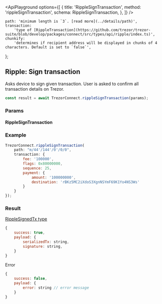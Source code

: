 

<ApiPlayground
    options={[
        {
            title: 'RippleSignTransaction',
            method: 'rippleSignTransaction',
            schema: RippleSignTransaction,
        },
    ]}
/>

    path: 'minimum length is `3`. [read more](../details/path)',
    transaction:
        'type of [RippleTransaction](https://github.com/trezor/trezor-suite/blob/develop/packages/connect/src/types/api/ripple/index.ts)',
    chunkify:
        'determines if recipient address will be displayed in chunks of 4 characters. Default is set to `false`',
};

## Ripple: Sign transaction

Asks device to sign given transaction. User is asked to confirm all transaction
details on Trezor.

```javascript
const result = await TrezorConnect.rippleSignTransaction(params);
```

### Params

<CommonParamsLink />

#### RippleSignTransaction

<ParamsTable schema={RippleSignTransaction} descriptions={paramDescriptions} />

### Example

```javascript
TrezorConnect.rippleSignTransaction(
    path: "m/44'/144'/0'/0/0",
    transaction: {
        fee: '100000',
        flags: 0x80000000,
        sequence: 25,
        payment: {
            amount: '100000000',
            destination: 'rBKz5MC2iXdoS3XgnNSYmF69K1Yo4NS3Ws'
        }
    }
});
```

### Result

[RippleSignedTx type](https://github.com/trezor/trezor-suite/blob/develop/packages/connect/src/types/api/ripple/index.ts)

```javascript
{
    success: true,
    payload: {
        serializedTx: string,
        signature: string,
    }
}
```

Error

```javascript
{
    success: false,
    payload: {
        error: string // error message
    }
}
```
